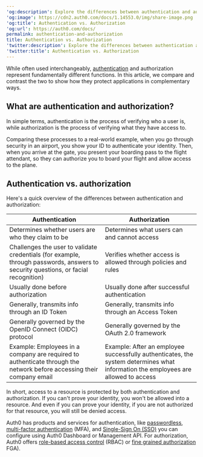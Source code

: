 ---
'og:description': Explore the differences between authentication and authorization.
'og:image': https://cdn2.auth0.com/docs/1.14553.0/img/share-image.png
'og:title': Authentication vs. Authorization
'og:url': https://auth0.com/docs/
permalink: authentication-and-authorization
title: Authentication vs. Authorization
'twitter:description': Explore the differences between authentication and authorization.
'twitter:title': Authentication vs. Authorization
---
While often used interchangeably, [authentication](/docs/authenticate) and authorization represent fundamentally different functions. In this article, we compare and contrast the two to show how they protect applications in complementary ways.

## What are authentication and authorization?

In simple terms, authentication is the process of verifying who a user is, while authorization is the process of verifying what they have access to.

Comparing these processes to a real-world example, when you go through security in an airport, you show your ID to authenticate your identity. Then, when you arrive at the gate, you present your boarding pass to the flight attendant, so they can authorize you to board your flight and allow access to the plane.

## Authentication vs. authorization

Here's a quick overview of the differences between authentication and authorization:

<table class="table"><thead>
<tr>
<th><strong>Authentication</strong></th>
<th><strong>Authorization</strong></th>
</tr>
</thead>
<tbody>
<tr>
<td>Determines whether users are who they claim to be</td>
<td>Determines what users can and cannot access</td>
</tr>
<tr>
<td>Challenges the user to validate credentials (for example, through passwords, answers to security questions, or facial recognition)</td>
<td>Verifies whether access is allowed through policies and rules</td>
</tr>
<tr>
<td>Usually done before authorization</td>
<td>Usually done after successful authentication</td>
</tr>
<tr>
<td>Generally, transmits info through an ID Token</td>
<td>Generally, transmits info through an <Tooltip tip="Authorization credential, in the form of an opaque string or JWT, used to access an API." cta="View Glossary" href="/docs/glossary?term=Access+Token">Access Token</Tooltip></td>
</tr>
<tr>
<td>Generally governed by the <Tooltip tip="Open standard for authentication that allows applications to verify users' identities without collecting and storing login information." cta="View Glossary" href="/docs/glossary?term=OpenID+Connect+%28OIDC%29+protocol">OpenID Connect (OIDC) protocol</Tooltip></td>
<td>Generally governed by the OAuth 2.0 framework</td>
</tr>
<tr>
<td>Example: Employees in a company are required to authenticate through the network before accessing their company email</td>
<td>Example: After an employee successfully authenticates, the system determines what information the employees are allowed to access</td>
</tr>
</tbody>
</table>

In short, access to a resource is protected by both authentication and authorization. If you can't prove your identity, you won't be allowed into a resource. And even if you can prove your identity, if you are not authorized for that resource, you will still be denied access.

Auth0 has products and services for authentication, like [passwordless](/docs/authenticate/passwordless/passwordless-with-universal-login), [multi-factor authentication](/docs/secure/multi-factor-authentication) (<Tooltip tip="Multi-factor authentication (MFA): User authentication process that uses a factor in addition to username and password such as a code via SMS." cta="View Glossary" href="/docs/glossary?term=MFA">MFA</Tooltip>), and [Single-Sign On (SSO)](/docs/authenticate/single-sign-on) you can configure using <Tooltip tip="Multi-factor authentication (MFA): User authentication process that uses a factor in addition to username and password such as a code via SMS." cta="View Glossary" href="/docs/glossary?term=Auth0+Dashboard">Auth0 Dashboard</Tooltip> or <Tooltip tip="Auth0 Dashboard: Auth0's main product to configure your services." cta="View Glossary" href="/docs/glossary?term=Management+API">Management API</Tooltip>. For authorization, Auth0 offers [role-based access control](/docs/manage-users/access-control/rbac) (RBAC) or [fine grained authorization](https://docs.fga.dev/fga) <Tooltip tip="Fine-grained Authorization (FGA): Auth0 product allowing individual users access to specific objects or resources." cta="View Glossary" href="/docs/glossary?term=FGA">FGA</Tooltip>).